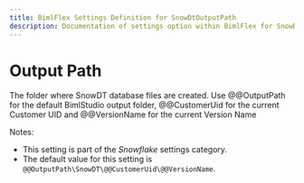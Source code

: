 ```yaml
---
title: BimlFlex Settings Definition for SnowDtOutputPath
description: Documentation of settings option within BimlFlex for SnowDtOutputPath
---
```

<head>
  <meta name="varigenceProduct" content="BimlFlex"></meta>
  <meta name="varigenceArticleType" content="Reference"></meta>
</head>

# Output Path

The folder where SnowDT database files are created. Use @@OutputPath for the default BimlStudio output folder, @@CustomerUid for the current Customer UID and @@VersionName for the current Version Name

Notes:

* This setting is part of the *Snowflake* settings category.
* The default value for this setting is `@@OutputPath\SnowDT\@@CustomerUid\@@VersionName`.
